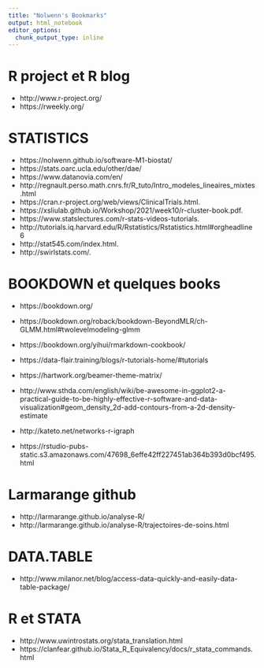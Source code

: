 ```yaml
---
title: "Nolwenn's Bookmarks"
output: html_notebook
editor_options: 
  chunk_output_type: inline
---
```


# R project et R blog

* http://www.r-project.org/
* https://rweekly.org/

# STATISTICS

* https://nolwenn.github.io/software-M1-biostat/   
* https://stats.oarc.ucla.edu/other/dae/
* https://www.datanovia.com/en/
* http://regnault.perso.math.cnrs.fr/R_tuto/Intro_modeles_lineaires_mixtes.html  
* https://cran.r-project.org/web/views/ClinicalTrials.html. 
* https://xsliulab.github.io/Workshop/2021/week10/r-cluster-book.pdf. 
* https://www.statslectures.com/r-stats-videos-tutorials. 
* http://tutorials.iq.harvard.edu/R/Rstatistics/Rstatistics.html#orgheadline6  
* http://stat545.com/index.html. 
* http://swirlstats.com/. 

# BOOKDOWN et quelques books

* https://bookdown.org/
* https://bookdown.org/roback/bookdown-BeyondMLR/ch-GLMM.html#twolevelmodeling-glmm
* https://bookdown.org/yihui/rmarkdown-cookbook/
* https://data-flair.training/blogs/r-tutorials-home/#tutorials
* https://hartwork.org/beamer-theme-matrix/
  
* http://www.sthda.com/english/wiki/be-awesome-in-ggplot2-a-practical-guide-to-be-highly-effective-r-software-and-data-visualization#geom_density_2d-add-contours-from-a-2d-density-estimate
* http://kateto.net/networks-r-igraph


* https://rstudio-pubs-static.s3.amazonaws.com/47698_6effe42ff227451ab364b393d0bcf495.html

# Larmarange github

* http://larmarange.github.io/analyse-R/
* http://larmarange.github.io/analyse-R/trajectoires-de-soins.html

# DATA.TABLE

* http://www.milanor.net/blog/access-data-quickly-and-easily-data-table-package/


# R et STATA

* http://www.uwintrostats.org/stata_translation.html 
* https://clanfear.github.io/Stata_R_Equivalency/docs/r_stata_commands.html


